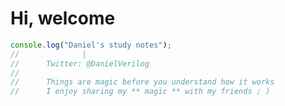 # Hi, welcome

```js mark=1[31:41]
console.log("Daniel's study notes");
//              |
//      Twitter: @DanielVerilog
//
//      Things are magic before you understand how it works
//      I enjoy sharing my ** magic ** with my friends ; )
```




